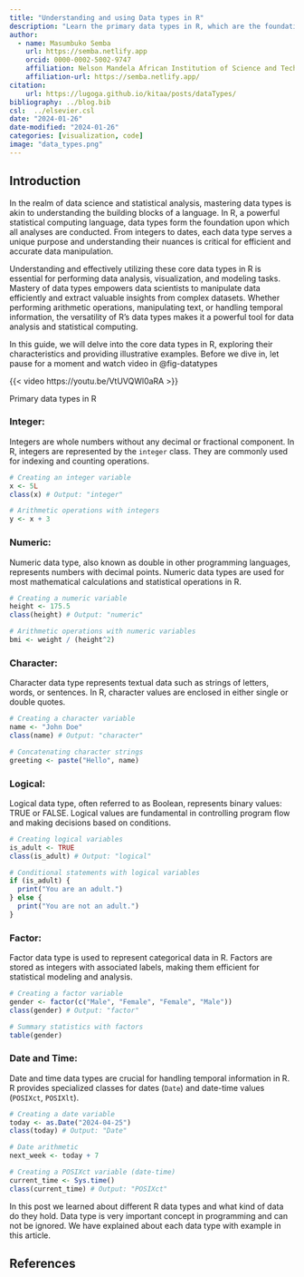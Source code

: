 ```yaml
---
title: "Understanding and using Data types in R"
description: "Learn the primary data types in R, which are the foundation of data programming in R "
author: 
  - name: Masumbuko Semba
    url: https://semba.netlify.app
    orcid: 0000-0002-5002-9747
    affiliation: Nelson Mandela African Institution of Science and Technology
    affiliation-url: https://semba.netlify.app/ 
citation: 
    url: https://lugoga.github.io/kitaa/posts/dataTypes/
bibliography: ../blog.bib
csl:  ../elsevier.csl
date: "2024-01-26"
date-modified: "2024-01-26"
categories: [visualization, code]
image: "data_types.png"
---
```




<!-- Google tag (gtag.js) -->
<script async src="https://www.googletagmanager.com/gtag/js?id=G-8KY4TDP558"></script>
<script>
  window.dataLayer = window.dataLayer || [];
  function gtag(){dataLayer.push(arguments);}
  gtag('js', new Date());

  gtag('config', 'G-8KY4TDP558');
</script>



## Introduction

In the realm of data science and statistical analysis, mastering data types is akin to understanding the building blocks of a language. In R, a powerful statistical computing language, data types form the foundation upon which all analyses are conducted. From integers to dates, each data type serves a unique purpose and understanding their nuances is critical for efficient and accurate data manipulation. 


Understanding and effectively utilizing these core data types in R is essential for performing data analysis, visualization, and modeling tasks. Mastery of data types empowers data scientists to manipulate data efficiently and extract valuable insights from complex datasets. Whether performing arithmetic operations, manipulating text, or handling temporal information, the versatility of R's data types makes it a powerful tool for data analysis and statistical computing.


In this guide, we will delve into the core data types in R, exploring their characteristics and providing illustrative examples. Before we dive in, let pause for a moment and watch video in @fig-datatypes

::: {#fig-datatypes}

{{< video https://youtu.be/VtUVQWl0aRA >}}

Primary data types in R

:::



### Integer:

Integers are whole numbers without any decimal or fractional component. In R, integers are represented by the `integer` class. They are commonly used for indexing and counting operations.

::: {#exm-moja}

```R
# Creating an integer variable
x <- 5L
class(x) # Output: "integer"

# Arithmetic operations with integers
y <- x + 3
```
:::

### Numeric:

Numeric data type, also known as double in other programming languages, represents numbers with decimal points. Numeric data types are used for most mathematical calculations and statistical operations in R.

::: {#exm-2}
```R
# Creating a numeric variable
height <- 175.5
class(height) # Output: "numeric"

# Arithmetic operations with numeric variables
bmi <- weight / (height^2)
```
:::

### Character:

Character data type represents textual data such as strings of letters, words, or sentences. In R, character values are enclosed in either single or double quotes.

::: {#exm-3}
```R
# Creating a character variable
name <- "John Doe"
class(name) # Output: "character"

# Concatenating character strings
greeting <- paste("Hello", name)
```
:::

### Logical:

Logical data type, often referred to as Boolean, represents binary values: TRUE or FALSE. Logical values are fundamental in controlling program flow and making decisions based on conditions.

::: {#exm-4}
```R
# Creating logical variables
is_adult <- TRUE
class(is_adult) # Output: "logical"

# Conditional statements with logical variables
if (is_adult) {
  print("You are an adult.")
} else {
  print("You are not an adult.")
}
```
:::

### Factor:

Factor data type is used to represent categorical data in R. Factors are stored as integers with associated labels, making them efficient for statistical modeling and analysis.

::: {#exm-5}
```R
# Creating a factor variable
gender <- factor(c("Male", "Female", "Female", "Male"))
class(gender) # Output: "factor"

# Summary statistics with factors
table(gender)
```
:::

### Date and Time:

Date and time data types are crucial for handling temporal information in R. R provides specialized classes for dates (`Date`) and date-time values (`POSIXct`, `POSIXlt`).

::: {#exm-6}
```R
# Creating a date variable
today <- as.Date("2024-04-25")
class(today) # Output: "Date"

# Date arithmetic
next_week <- today + 7

# Creating a POSIXct variable (date-time)
current_time <- Sys.time()
class(current_time) # Output: "POSIXct"
```
:::



In this post we learned about different R data types and what kind of data do they hold. Data type is very important concept in programming and can not be ignored. We have explained about each data type with example in this article.

## References

